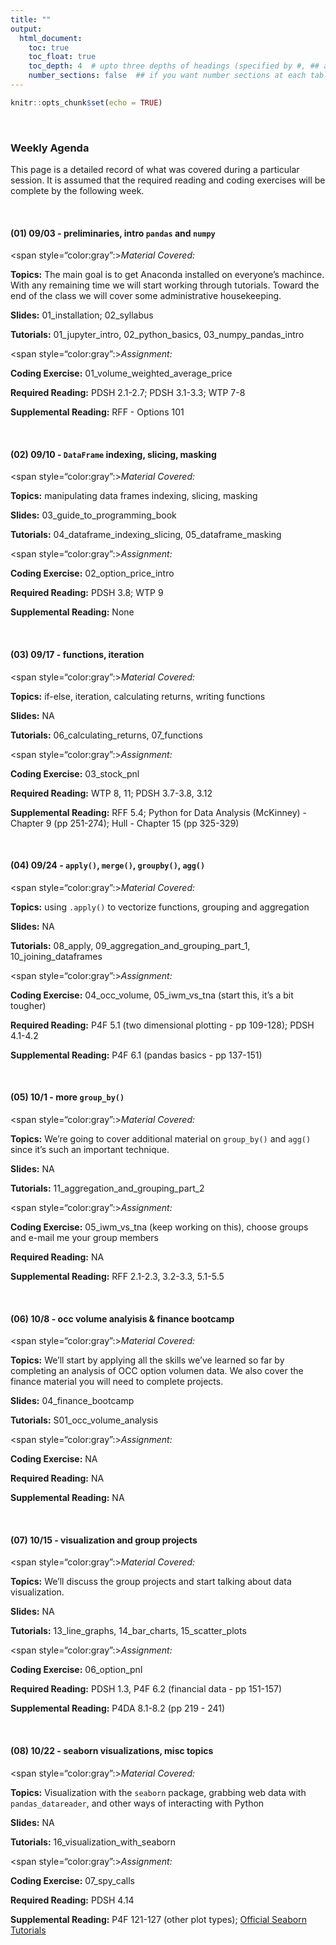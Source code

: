 ```yaml
---
title: ""
output:
  html_document:
    toc: true
    toc_float: true
    toc_depth: 4  # upto three depths of headings (specified by #, ## and ###)
    number_sections: false  ## if you want number sections at each table header
---
```


```r
knitr::opts_chunk$set(echo = TRUE)
```

&nbsp;

### **Weekly Agenda**

This page is a detailed record of what was covered during a particular session.  It is assumed that the required reading and coding exercises will be complete by the following week. 

&nbsp;


#### (01) 09/03 - preliminaries, intro `pandas` and `numpy`

<span style="color:gray":>*Material Covered:*</span> 

**Topics:** The main goal is to get Anaconda installed on everyone's machince.  With any remaining time we will start working through tutorials.  Toward the end of the class we will cover some administrative housekeeping.

**Slides:** 01_installation; 02_syllabus

**Tutorials:** 01_jupyter_intro, 02_python_basics, 03_numpy_pandas_intro

<span style="color:gray":>*Assignment:*</span> 

**Coding Exercise:** 01_volume_weighted_average_price

**Required Reading:** PDSH 2.1-2.7; PDSH 3.1-3.3; WTP 7-8

**Supplemental Reading:** RFF - Options 101


&nbsp;

#### (02) 09/10 - `DataFrame` indexing, slicing, masking


<span style="color:gray":>*Material Covered:*</span>

**Topics:** manipulating data frames indexing, slicing, masking

**Slides:** 03_guide_to_programming_book

**Tutorials:** 04_dataframe_indexing_slicing, 05_dataframe_masking

<span style="color:gray":>*Assignment:*</span>

**Coding Exercise:** 02_option_price_intro

**Required Reading:** PDSH 3.8; WTP 9

**Supplemental Reading:** None

&nbsp;


#### (03) 09/17 - functions, iteration


<span style="color:gray":>*Material Covered:*</span>

**Topics:** if-else, iteration, calculating returns, writing functions

**Slides:** NA

**Tutorials:** 06_calculating_returns, 07_functions

<span style="color:gray":>*Assignment:*</span>

**Coding Exercise:** 03_stock_pnl

**Required Reading:** WTP 8, 11; PDSH 3.7-3.8, 3.12

**Supplemental Reading:** RFF 5.4; Python for Data Analysis (McKinney) - Chapter 9 (pp 251-274); Hull - Chapter 15 (pp 325-329)

&nbsp;


#### (04) 09/24 - `apply()`, `merge()`, `groupby()`, `agg()`


<span style="color:gray":>*Material Covered:*</span>

**Topics:** using `.apply()` to vectorize functions, grouping and aggregation

**Slides:** NA

**Tutorials:** 08_apply, 09_aggregation_and_grouping_part_1, 10_joining_dataframes

<span style="color:gray":>*Assignment:*</span>

**Coding Exercise:** 04_occ_volume, 05_iwm_vs_tna (start this, it's a bit tougher)

**Required Reading:** P4F 5.1 (two dimensional plotting - pp 109-128); PDSH 4.1-4.2

**Supplemental Reading:** P4F 6.1 (pandas basics - pp 137-151)


&nbsp;



#### (05) 10/1 - more `group_by()`


<span style="color:gray":>*Material Covered:*</span>

**Topics:** We're going to cover additional material on `group_by()` and `agg()` since it's such an important technique. 

**Slides:** NA

**Tutorials:** 11_aggregation_and_grouping_part_2 

<span style="color:gray":>*Assignment:*</span>

**Coding Exercise:** 05_iwm_vs_tna (keep working on this), choose groups and e-mail me your group members

**Required Reading:** NA

**Supplemental Reading:** RFF 2.1-2.3, 3.2-3.3, 5.1-5.5


&nbsp;


#### (06) 10/8 - occ volume analyisis & finance bootcamp


<span style="color:gray":>*Material Covered:*</span>

**Topics:** We'll start by applying all the skills we've learned so far by completing an analysis of OCC option volumen data.  We also cover the finance material you will need to complete projects.

**Slides:** 04_finance_bootcamp

**Tutorials:** S01_occ_volume_analysis

<span style="color:gray":>*Assignment:*</span>

**Coding Exercise:** NA

**Required Reading:** NA

**Supplemental Reading:** NA

&nbsp;


#### (07) 10/15 - visualization and group projects


<span style="color:gray":>*Material Covered:*</span>

**Topics:** We'll discuss the group projects and start talking about data visualization.

**Slides:** NA

**Tutorials:** 13_line_graphs, 14_bar_charts, 15_scatter_plots   

<span style="color:gray":>*Assignment:*</span>

**Coding Exercise:** 06_option_pnl

**Required Reading:** PDSH 1.3, P4F 6.2 (financial data - pp 151-157)

**Supplemental Reading:** P4DA 8.1-8.2 (pp 219 - 241)

&nbsp;


#### (08) 10/22 - seaborn visualizations, misc topics


<span style="color:gray":>*Material Covered:*</span>

**Topics:** Visualization with the `seaborn` package, grabbing web data with `pandas_datareader`, and other ways of interacting with Python

**Slides:** NA

**Tutorials:** 16_visualization_with_seaborn

<span style="color:gray":>*Assignment:*</span>

**Coding Exercise:** 07_spy_calls

**Required Reading:** PDSH 4.14

**Supplemental Reading:** P4F 121-127 (other plot types); [Official Seaborn Tutorials](https://seaborn.pydata.org/tutorial.html)

<!-- &nbsp; -->


<!-- #### (08) 03/19 - spring break, no class -->

<!-- &nbsp; -->

<!-- #### (09) 03/26 - additional data analysis topics -->


<!-- <span style="color:gray":>*Material Covered:*</span>  -->

<!-- **Topics:** discuss the analysis project, simulation, set up VS Code -->

<!-- **Slides:** NA -->

<!-- **Tutorials:** 17_simulation -->

<!-- <span style="color:gray":>*Assignment:*</span>  -->

<!-- **Coding Exercise:** NA -->

<!-- **Required Reading:** NA  -->

<!-- **Supplemental Reading:** P4F pp 59-68 (Monte Carlo Simulation); P4F pp 266-287 (Random Generation) -->


<!-- &nbsp; -->

<!-- #### (10) 04/02 - python, ipython, and jupyter -->


<!-- <span style="color:gray":>*Material Covered:*</span>  -->

<!-- **Topics:** discuss the history of IPython and the Jupyter Project -->

<!-- **Slides:** 05_python_ipython_jupyter -->

<!-- **Tutorials:** 18_simulation; package/01_hello_world; package/02_backtest_py_dev; package/03_toy_wrangler -->

<!-- <span style="color:gray":>*Assignment:*</span>  -->

<!-- **Coding Exercise:** NA -->

<!-- **Required Reading:** PDSH Chapter 1  -->

<!-- **Supplemental Reading:** [Real Python Packages Tutorial](https://realpython.com/python-modules-packages/); [IPython or Jupyter?](https://www.datacamp.com/community/blog/ipython-jupyter) -->




<!-- &nbsp; -->

<!-- #### (11) 04/09 - regression and `sklearn` -->


<!-- <span style="color:gray":>*Material Covered:*</span>  -->

<!-- **Topics:** regression as an introduction to machine learning with `sklearn` -->

<!-- **Slides:** NA -->

<!-- **Tutorials:** 19_regression -->

<!-- <span style="color:gray":>*Assignment:*</span>  -->

<!-- **Coding Exercise:** 08_regression_on_EWZ -->

<!-- **Required Reading:** PDSH 5.1-5.4, 5.6  -->

<!-- **Supplemental Reading:** NA -->


<!-- &nbsp; -->

<!-- #### (12) 04/16 - k nearest neighbors -->


<!-- <span style="color:gray":>*Material Covered:*</span>  -->

<!-- **Topics:** classification with k-nearest-neighbors -->

<!-- **Slides:** NA -->

<!-- **Tutorials:** 20_k_nearest_neighbors -->

<!-- <span style="color:gray":>*Assignment:*</span>  -->

<!-- **Coding Exercise:** 09_knn_on_vix -->

<!-- **Required Reading:** PDSH 5.4  -->

<!-- **Supplemental Reading:** NA -->


<!-- &nbsp; -->

<!-- #### (13) 04/23 - principal components analysis -->


<!-- <span style="color:gray":>*Material Covered:*</span>  -->

<!-- **Topics:** wrap-up knn and then discuss PCA -->

<!-- **Slides:** NA -->

<!-- **Tutorials:** 21_pca -->

<!-- <span style="color:gray":>*Assignment:*</span>  -->

<!-- **Coding Exercise:** 10_sector_pca -->

<!-- **Required Reading:** PDSH 5.9  -->

<!-- **Supplemental Reading:** NA -->


<!-- &nbsp; -->

<!-- #### (14) 04/30 - TBD -->


<!-- <span style="color:gray":>*Material Covered:*</span>  -->

<!-- **Topics:** Review and discussion of all topics covered over the semester.  -->

<!-- **Slides:** 06_class_wrap_up -->

<!-- **Tutorials:** NA -->

<!-- <span style="color:gray":>*Assignment:*</span>  -->

<!-- **Coding Exercise:** NA -->

<!-- **Required Reading:** NA -->

<!-- **Supplemental Reading:** NA -->


